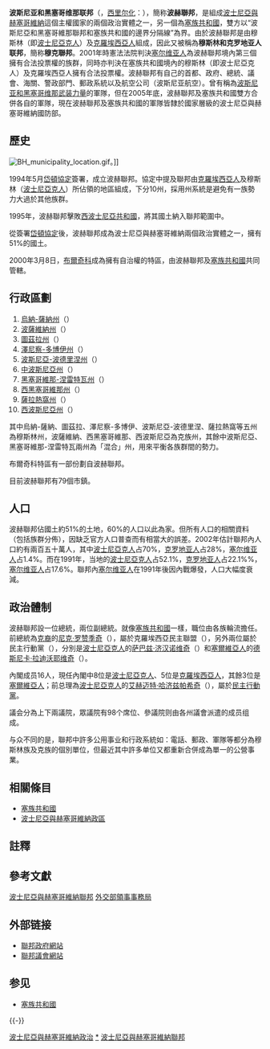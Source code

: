 {{noteTA
|T=zh-hk:波斯尼亞和黑塞哥維那聯邦; zh-tw:波士尼亞與赫塞哥維納聯邦; zh-cn:波斯尼亚和黑塞哥维那联邦;
|1=zh-hk:波斯尼亞和黑塞哥維那; zh-tw:波士尼亞與赫塞哥維納; zh-cn:波斯尼亚和黑塞哥维那;
|2=zh-hk:波斯尼亞; zh-tw:波士尼亞; zh-cn:波斯尼亚;
|3=zh-hk:黑塞哥維那; zh-tw:赫塞哥維納; zh-cn:黑塞哥维那;
|4=zh-hk:波黑; zh-tw:波赫; zh-cn:波黑;
|5=zh-cn:代顿协议;zh-tw:岱頓協定;
|6=zh-hant:波士尼亞克人; zh-hans:波什尼亚克人;
}}
{{Distinguish|波斯尼亚和黑塞哥维那}}
{{國家基礎資訊
|國家名稱 = 波斯尼亞與赫塞哥維納聯邦
|國家通稱 = 波赫聯邦
|國家外文全名 = Federacija Bosne i Hercegovine（拉丁字母）<br />{{lang|Sr|Федерација Босне и Херцеговине}}（西里尔字母）
|國家外文語言 = 
|國旗文件名 = Flag of Bosnia and Herzegovina.svg
|國徽文件名 = Coat of arms of Bosnia and Herzegovina.svg
|國家格言 = 
|國歌名稱 = [[波士尼亞與赫塞哥維納國歌|波士尼亞與赫塞哥維納國歌]]
|國旗歌名稱 = 
|國家位置圖片文件名 = Bosnia and Herzegovina, administrative divisions - zh (entities) - colored.svg
|國家位置圖片寬度 = 250px
|國家位置圖片說明 = 黄色區域为波士尼亞和赫塞哥維納聯邦
|國土面積數據 = 26,110
|面積排名 = 
|水域率百分比 = 
|國家首都名稱 = [[薩拉熱窩|薩拉熱窩]]
|中央政府所在地 = 
|最大行政區名稱 = [[西波斯尼亚州|西波斯尼亚州]]
|最大城市名稱 = [[萨拉热窝|萨拉热窝]]
|最高點 = 
|最長河流 = 
|最大湖泊 = 
|海岸線 = 
|時區名稱 = 
|時區 = 
|結束時區 = 
|夏時制 = [[CEST|CEST]]([[UTC+2|UTC+2]])
|結束夏時制時區 = 
|人口估計年份 = 2015年7月
|總人口數據 =3860000<ref name=FZS>{{cite web|publisher=Federal Office of Statistics, Federation of Bosnia and Herzegovina|url=http://www.fzs.ba/saopcenja/2011/14.2.1.pdf|title=First release|date=June 30, 2011|deadurl=yes|archiveurl=https://web.archive.org/web/20130511043530/http://www.fzs.ba/saopcenja/2011/14.2.1.pdf|archivedate=2013年5月11日 }}</ref>
|人口排名 = 
|人口密度數據 = 91
|人口密度排名 = 
|官方語言 = [[波士尼亞語|波士尼亞語]]、[[克羅埃西亞語|克羅埃西亞語]]、[[塞爾維亞語|塞爾維亞語]]
|官方文字 = [[波斯尼亞語|波斯尼亞語]]、[[克羅埃西亞語|克羅埃西亞語]]、[[塞爾維亞語|塞爾維亞語]]
|民族 = [[波斯尼亞人|波斯尼亞人]]、[[克羅地亞人|克羅地亞人]]、[[塞爾維亞人|塞爾維亞人]]
|主要宗教 = [[伊斯蘭教|伊斯蘭教]]
|曆法 = 
|主要節日 = 
|道路通行方向 = 
|電壓 = 
|插座 = 
|頻率 = 
|國家憲法 = 波士尼亞和赫塞哥維納聯邦憲法
|國家結構形式 = [[聯邦共和國|联邦共和制]]
|國家政權 = [[波斯尼亚和黑塞哥维那联邦议会|议会]]
|政治體制 = [[聯邦制|聯邦制]]<br />[[共和制|共和制]]<br />[[三權分立|三權分立]]
|法律體系 = 
|國家元首職稱 = 總統
|現任國家元首名字 = 馬林科·卡瓦拉
|政府代表職稱 = 總統
|現任政府代表名字 = 馬林科·卡瓦拉
|政府首腦職稱 = 總理
|現任政府首腦名字 = 法迪爾·諾瓦利奇
|政治制度一 =<!--填寫 五權分立-->
<!--必需填寫政治制度才會顯示以下資訊--> 
|行政首腦職稱 = 
|現任行政首腦名字 = 
|立法首腦職稱 = 
|現任立法首腦名字 = 
|司法首腦職稱 = 
|現任司法首腦名字 = 
|考試首腦職稱 = 
|現任考試首腦名字 = 
|監察首腦職稱 = 
|現任監察首腦名字 = 
|政治制度二 =<!--填寫 三權分立-->
<!--必需填寫政治制度才會顯示以下資訊-->
|現任上議院立法首腦名字 = 
|現任下議院立法首腦名字 = 
|政治制度三 =<!--填寫該國 政治制度(除五權分立和三權分立國家)-->
<!--必需填寫政治制度才會顯示以下資訊-->
|其他首腦一 = 
|其他首腦職稱一 = 
|現任其他首腦名字一 = 
|其他首腦二 = 
|其他首腦職稱二 = 
|現任其他首腦名字二 = 
|其他首腦三 = 
|他首腦職稱三 = 
|現任其他首腦名字三 = 
|國內生產總值購買力平價估計年份 = 
|國內生產總值購買力平價數據 = 
|國內生產總值購買力平價數據排名 = 
|人均國內生產總值購買力平價數據 = 
|人均國內生產總值購買力平價數據排名 = 
|國內生產總值估計年份 = 
|國內生產總值數據 = 
|國內生產總值數據排名 = 
|人均國內生產總值數據 = 
|人均國內生產總值數據排名 = 
|人類發展指數年份 = 
|人類發展指數 = 
|人類發展指數排名 = 
|人類發展指數等級 = 
|中央銀行 = 
|貨幣單位 = [[波士尼亞和赫塞哥維納可兑换马克|可兌換馬克]]
|吉尼係數 = 
|立國日期 = 
|立國事件 = 
|立國事件日期 = 
|國家象徵 = [[波士尼亞和赫塞哥維納國旗|波士尼亞和赫塞哥維納國旗]]
|國家代碼 = BIH
|國際域名縮寫 = 
|國際電話區號 = 
|現役軍人數 = 
|現役軍人數排名 = 
|現役軍人數年份 = 
|備註 = [[File:Flag_of_the_Federation_of_Bosnia_and_Herzegovina_(1996-2007).svg|200px]]<br />[[File:CoA_of_the_Federation_of_Bosnia_and_Herzegovina_(1996-2007).svg|150px]]<br />'''國旗和國徽'''<br />波士尼亞和赫塞哥維納憲法法院曾在2006年裁定波士尼亞和赫塞哥維納聯邦國旗和聯邦國徽違憲並且須於9月前更換。在2007年3月31日，憲法法庭將他們的決定列入「波士尼亞與赫塞哥維納官方公報」，正式將先前的波士尼亞和赫塞哥維納聯邦國旗與聯邦國徽移除。<ref>[http://www.ccbh.ba/eng/press/index.php?pid=349&sta=3&pkat=507 Constitutional Court of Bosnia and Herzegovina] {{webarchive|url=https://web.archive.org/web/20070313163754/http://www.ccbh.ba/eng/press/index.php?pid=349&sta=3&pkat=507|date=2007-03-13 }}</ref> 目前波士尼亞和赫塞哥維納聯邦還沒有設立新的國旗及國徽，而是以波士尼亞和赫塞哥維納国旗和国徽作為暫時的解決方案。
|}}
{{各地中文名
| 名詞 = -{zh-hk:波斯尼亞和黑塞哥維那聯邦; zh-tw:波士尼亞與赫塞哥維納聯邦; zh-cn:波斯尼亚和黑塞哥维那联邦;}-
| 圖像 = <!-- 圖檔名稱（省略File:字頭） -->
| 說明 = <!-- 圖檔說明，將隨條目語言變種進行字詞轉換 -->
| 大陸 = 波斯尼亚和黑塞哥维那联邦
| 臺灣 = 波士尼亞與赫塞哥維納聯邦<!-- 若不填寫香港一項，則標籤顯示為港臺 -->
| 香港 = 波斯尼亞和黑塞哥維那聯邦<!-- 若不填寫澳門一項，則標籤顯示為港澳 -->
| 澳門 =
|新加坡= <!-- 若不填寫大馬一項，則標籤顯示為新馬 -->
| 大馬 =
}}
'''波斯尼亚和黑塞哥维那联邦'''（{{lang-bs|Federacija Bosne i Hercegovine}}，[[西里尔化|西里尔化]]：{{lang|bs|Федерација Босне и Херцеговине}}），簡称'''波赫聯邦'''，是組成[[波士尼亞與赫塞哥維納|波士尼亞與赫塞哥維納]]這個主權國家的兩個政治實體之一，另一個為[[塞族共和國|塞族共和國]]，雙方以“波斯尼亞和黑塞哥維那聯邦和塞族共和國的邊界分隔線”為界。由於波赫聯邦是由穆斯林（即[[波士尼亞克人|波士尼亞克人]]）及[[克羅埃西亞人|克羅埃西亞人]]組成，因此又被稱為'''穆斯林和克罗地亚人联邦'''，簡称'''穆克聯邦'''。2001年時憲法法院判決[[塞尔维亚人|塞尔维亚人]]為波赫聯邦境內第三個擁有合法投票權的族群，同時亦判決在塞族共和國境內的穆斯林（即波士尼亞克人）及克羅埃西亞人擁有合法投票權。波赫聯邦有自己的首都、政府、總統、議會、海關、警政部門、郵政系統以及航空公司（波斯尼亚航空）。曾有稱為[[波斯尼亚和黑塞哥维那|波斯尼亚和黑塞哥维那]][[武装力量|武装力量]]的軍隊，但在2005年底，波赫聯邦及塞族共和國雙方合併各自的軍隊，現在波赫聯邦及塞族共和國的軍隊皆隸於國家層級的波士尼亞與赫塞哥維納國防部。

== 歷史 ==
{{main|波斯尼亚和黑塞哥维那历史}}
[[File:BH_municipality_location.gif|thumb]]。{{NoteTag|雖然[[布爾奇科特區|布爾奇科特區]]在名義上是屬於波士尼亞與赫塞哥維納的兩個政治實體波赫聯邦與[[塞族共和國|塞族共和國]]兩者共管(condominium)，但事實上(de facto)其地位等同於第三個實體，具有與其他兩個實體相同的權力，並且直屬於波士尼亞與赫塞哥維納中央政府管轄。<ref>{{cite web|url=http://www.ohr.int/ohr-offices/brcko/gen-info/default.asp?content_id=5528|title=Brčko as a "condominium" : sovereignty in the Special District is now shared|work=Office of the High Representative and EU Special Representative|accessdate=2007-04-19|date=2001-08-28|archive-date=2002-08-30|archive-url=https://web.archive.org/web/20020830014842/http://www.ohr.int/ohr-offices/brcko/gen-info/default.asp?content_id=5528|dead-url=yes}}</ref><ref>{{cite web|url=http://www.ohr.int/ohr-offices/brcko/default.asp?content_id=5358|title=Brčko Final Award|date=1999-03-05|accessdate=2007-04-19|work=Office of the High Representative and EU Special Representative|archive-date=2013-02-23|archive-url=https://web.archive.org/web/20130223065710/http://www.ohr.int/ohr-offices/brcko/default.asp?content_id=5358|dead-url=no}}</ref>}}]]

1994年5月[[岱頓協定|岱頓協定]]簽署，成立波赫聯邦。協定中提及聯邦由[[克羅埃西亞人|克羅埃西亞人]]及穆斯林（[[波士尼亞克人|波士尼亞克人]]）所佔領的地區組成，下分10州，採用州系統是避免有一族勢力大過於其他族群。

1995年，波赫聯邦擊敗[[西波士尼亞共和國|西波士尼亞共和國]]，將其國土納入聯邦範圍中。

從簽署[[岱頓協定|岱頓協定]]後，波赫聯邦成為波士尼亞與赫塞哥維納兩個政治實體之一，擁有51%的國土。

2000年3月8日，[[布爾奇科特區|布爾奇科]]成為擁有自治權的特區，由波赫聯邦及[[塞族共和國|塞族共和國]]共同管轄。

== 行政區劃 ==
<!--[[File:CantonsofBosnia.PNG|left]]-->
{{Cantons of the Federation of Bosnia and Herzegovina on the Map}}

# [[烏納-薩納州|烏納-薩納州]]（{{lang|bs|Unsko-sanski kanton}}）
# [[波薩維納州|波薩維納州]]（{{lang|bs|Posavski kanton}}）
# [[圖茲拉州|圖茲拉州]]（{{lang|bs|Tuzlanski kanton}}）
# [[澤尼察-多博伊州|澤尼察-多博伊州]]（{{lang|bs|Zeničko-dobojski kanton}}）
# [[波斯尼亞-波德里涅州|波斯尼亞-波德里涅州]]（{{lang|bs|Bosansko-podrinjski kanton}}）
# [[中波斯尼亞州|中波斯尼亞州]]（{{lang|bs|Srednjobosanski kanton}}）
# [[黑塞哥維那-涅雷特瓦州|黑塞哥維那-涅雷特瓦州]]（{{lang|bs|Hercegovačko-neretvanski kanton}}）
# [[西赫塞哥維納州|西黑塞哥維那州]]（{{lang|bs|Zapadno-hercegovački kanton}}）
# [[薩拉熱窩州|薩拉熱窩州]]（{{lang|bs|Kanton Sarajevo}}）
# [[第十州|西波斯尼亞州]]（{{lang|bs|Livanjski kanton}}）

其中烏納-薩納、圖茲拉、澤尼察-多博伊、波斯尼亞-波德里涅、薩拉熱窩等五州為穆斯林州，波薩維納、西黑塞哥維那、西波斯尼亞為克族州，其餘中波斯尼亞、黑塞哥維那-涅雷特瓦兩州為「混合」州，用來平衡各族群間的勢力。

布爾奇科特區有一部份劃自波赫聯邦。

目前波赫聯邦有79個市鎮。

== 人口 ==

波赫聯邦佔國土約51%的土地，60%的人口以此為家。但所有人口的相關資料（包括族群分佈），因缺乏官方人口普查而有相當大的誤差。2002年估計聯邦內人口約有兩百五十萬人，其中[[波士尼亞克人|波士尼亞克人]]占70%，[[克罗地亚人|克罗地亚人]]占28%，[[塞尔维亚人|塞尔维亚人]]占1.4%。而在1991年，当地的[[波士尼亞克人|波士尼亞克人]]占52.1%，[[克罗地亚人|克罗地亚人]]占22.1%%，[[塞尔维亚人|塞尔维亚人]]占17.6%。聯邦內[[塞尔维亚人|塞尔维亚人]]在1991年後因內戰爆發，人口大幅度衰減。

== 政治體制 ==
波赫聯邦設一位總統，兩位副總統。就像[[塞族共和國|塞族共和國]]一樣，職位由各族輪流擔任。前總統為[[克羅埃西亞人|克裔]]的[[尼克·罗赞季奇|尼克·罗赞季奇]]（{{link-en|Niko Lozančić|Niko Lozančić}}），屬於克羅埃西亞民主聯盟（{{lang|en|Croatian Democratic Union of Bosnia and Herzegovina, HDZ}}），另外兩位屬於民主行動黨（{{lang|en|Party of Democratic Action, SDA}}），分別是[[波士尼亞克人|波士尼亞克人]]的[[萨巴兹·济汉诺维奇|萨巴兹·济汉诺维奇]]（{{link-en|Sahbaz Džihanović|Sahbaz Džihanović}}）和[[塞爾維亞人|塞爾維亞人]]的[[德斯尼卡·拉迪沃耶维奇|德斯尼卡·拉迪沃耶维奇]]（{{link-en|Desnica Radivojević|Desnica Radivojević}}）。

內閣成员16人，現任內閣中8位是[[波士尼亞克人|波士尼亞克人]]、5位是[[克羅埃西亞人|克羅埃西亞人]]，其餘3位是[[塞爾維亞人|塞爾維亞人]]；前总理為[[波士尼亞克人|波士尼亞克人]]的[[艾赫迈特·哈济兹帕希奇|艾赫迈特·哈济兹帕希奇]]（{{link-en|Ahmet Hadžipašić|Ahmet Hadžipašić}}），屬於[[民主行动党_(波黑)|民主行動黨]]。

議会分為上下兩議院，眾議院有98个席位、參議院则由各州議會派遣的成员组成。

与众不同的是，聯邦中許多公用事业和行政系統如：電話、郵政、軍隊等都分為穆斯林族及克族的個別單位，但最近其中許多单位又都重新合併成為單一的公營事業。

== 相關條目 ==
* [[塞族共和國|塞族共和國]]
* [[波士尼亞與赫塞哥維納政區|波士尼亞與赫塞哥維納政區]]

== 註釋 ==
{{NoteFoot}}

== 參考文獻 ==
{{Reflist}}
[http://www.boca.gov.tw/ct.asp?xItem=2337&ctNode=753&mp=1 波士尼亞與赫塞哥維納聯邦] {{Wayback|url=http://www.boca.gov.tw/ct.asp?xItem=2337&ctNode=753&mp=1 |date=20170115025801 }} [[中華民國外交部|外交部]][[領事事務局|領事事務局]]

==外部链接==
*[http://www.fbihvlada.gov.ba/ 聯邦政府網站] {{Wayback|url=http://www.fbihvlada.gov.ba/ |date=20110224014828 }}
*[https://web.archive.org/web/20090225094748/http://www.parlamentfbih.gov.ba/ 聯邦議會網站]

==参见==
*[[塞族共和國|塞族共和國]]

{{-}}
{{Subdivisions of Bosnia and Herzegovina}}
{{南斯拉夫內戰}}

{{Authority control}}
[[Category:波士尼亞與赫塞哥維納政治|]]
[[Category:波士尼亞與赫塞哥維納|*]]
[[Category:波士尼亞與赫塞哥維納聯邦|]]